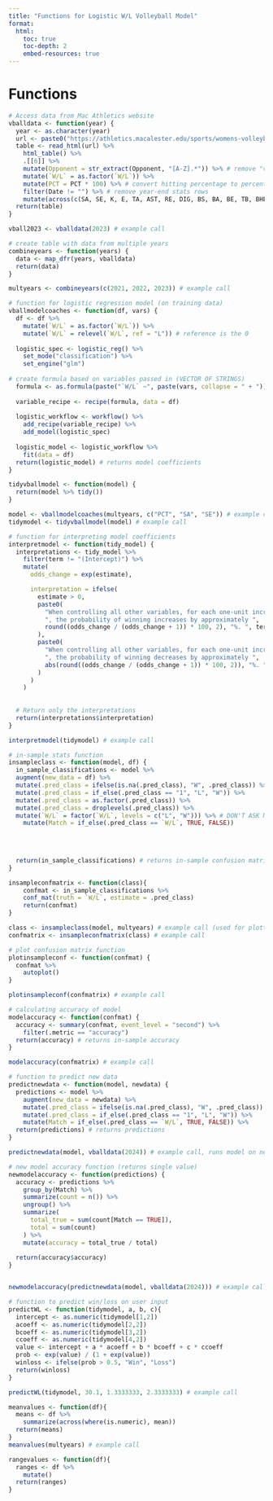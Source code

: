 ```yaml
---
title: "Functions for Logistic W/L Volleyball Model"
format:
  html:
    toc: true
    toc-depth: 2
    embed-resources: true
---
```


# Functions

```r
# Access data from Mac Athletics website
vballdata <- function(year) {
  year <- as.character(year)
  url <- paste0("https://athletics.macalester.edu/sports/womens-volleyball/stats/", year)
  table <- read_html(url) %>%
    html_table() %>%
    .[[6]] %>%
    mutate(Opponent = str_extract(Opponent, "[A-Z].*")) %>% # remove "vs" and "at" from opponent name
    mutate(`W/L` = as.factor(`W/L`)) %>%
    mutate(PCT = PCT * 100) %>% # convert hitting percentage to percentage
    filter(Date != "") %>% # remove year-end stats rows
    mutate(across(c(SA, SE, K, E, TA, AST, RE, DIG, BS, BA, BE, TB, BHE), ~ .x / SP)) # calculate per set stats (rather than raw totals)
  return(table)
}

vball2023 <- vballdata(2023) # example call
```

```r
# create table with data from multiple years
combineyears <- function(years) {
  data <- map_dfr(years, vballdata)
  return(data)
} 

multyears <- combineyears(c(2021, 2022, 2023)) # example call
```

```r
# function for logistic regression model (on training data)
vballmodelcoaches <- function(df, vars) {
  df <- df %>%
    mutate(`W/L` = as.factor(`W/L`)) %>% 
    mutate(`W/L` = relevel(`W/L`, ref = "L")) # reference is the 0
  
  logistic_spec <- logistic_reg() %>%
    set_mode("classification") %>% 
    set_engine("glm")
  
# create formula based on variables passed in (VECTOR OF STRINGS)
  formula <- as.formula(paste("`W/L` ~", paste(vars, collapse = " + ")))
  
  variable_recipe <- recipe(formula, data = df)
  
  logistic_workflow <- workflow() %>% 
    add_recipe(variable_recipe) %>%
    add_model(logistic_spec)
  
  logistic_model <- logistic_workflow %>% 
    fit(data = df)
  return(logistic_model) # returns model coefficients
}

tidyvballmodel <- function(model) {
  return(model %>% tidy())
}

model <- vballmodelcoaches(multyears, c("PCT", "SA", "SE")) # example call using the variables that the mac vball coaches were curious about
tidymodel <- tidyvballmodel(model) # example call
```

```r
# function for interpreting model coefficients
interpretmodel <- function(tidy_model) {
  interpretations <- tidy_model %>%
    filter(term != "(Intercept)") %>%
    mutate(
      odds_change = exp(estimate),

      interpretation = ifelse(
        estimate > 0,
        paste0(
          "When controlling all other variables, for each one-unit increase in ", term,
          ", the probability of winning increases by approximately ",
          round((odds_change / (odds_change + 1)) * 100, 2), "%. ", term, " has a p-value of ", round(p.value, 6), "."
        ),
        paste0(
          "When controlling all other variables, for each one-unit increase in ", term,
          ", the probability of winning decreases by approximately ",
          abs(round((odds_change / (odds_change + 1)) * 100, 2)), "%. ", term, " has a p-value of ", round(p.value, 6), "."
        )
      )
    )
    
  
  # Return only the interpretations
  return(interpretations$interpretation)
}

interpretmodel(tidymodel) # example call
```


```r
# in-sample stats function
insampleclass <- function(model, df) {
  in_sample_classifications <- model %>%
  augment(new_data = df) %>%
  mutate(.pred_class = ifelse(is.na(.pred_class), "W", .pred_class)) %>%
  mutate(.pred_class = if_else(.pred_class == "1", "L", "W")) %>%
  mutate(.pred_class = as.factor(.pred_class)) %>%
  mutate(.pred_class = droplevels(.pred_class)) %>%
  mutate(`W/L` = factor(`W/L`, levels = c("L", "W"))) %>% # DON'T ASK ME ABOUT THIS I SPENT HOURS TRYING TO FIGURE OUT WHY IT WAS BEING WEIRD WITH THE LEVELS AND THIS IS A SOLUTION
    mutate(Match = if_else(.pred_class == `W/L`, TRUE, FALSE))
  

  
  
  return(in_sample_classifications) # returns in-sample confusion matrix
}

insampleconfmatrix <- function(class){
    confmat <- in_sample_classifications %>% 
    conf_mat(truth = `W/L`, estimate = .pred_class)
    return(confmat)
}

class <- insampleclass(model, multyears) # example call (used for plotting and accuracy)
confmatrix <- insampleconfmatrix(class) # example call
```

```r
# plot confusion matrix function
plotinsampleconf <- function(confmat) {
  confmat %>% 
    autoplot()
}

plotinsampleconf(confmatrix) # example call
```

```r
# calculating accuracy of model
modelaccuracy <- function(confmat) {
  accuracy <- summary(confmat, event_level = "second") %>%
    filter(.metric == "accuracy")
  return(accuracy) # returns in-sample accuracy
}

modelaccuracy(confmatrix) # example call
```

```r
# function to predict new data
predictnewdata <- function(model, newdata) {
  predictions <- model %>% 
    augment(new_data = newdata) %>%
    mutate(.pred_class = ifelse(is.na(.pred_class), "W", .pred_class)) %>%
    mutate(.pred_class = if_else(.pred_class == "1", "L", "W")) %>%
    mutate(Match = if_else(.pred_class == `W/L`, TRUE, FALSE)) %>%
  return(predictions) # returns predictions
}

predictnewdata(model, vballdata(2024)) # example call, runs model on new data (2024 data was not used to train the data)
```

```r
# new model accuracy function (returns single value)
newmodelaccuracy <- function(predictions) {
  accuracy <- predictions %>%
    group_by(Match) %>%
    summarize(count = n()) %>%
    ungroup() %>%
    summarize(
      total_true = sum(count[Match == TRUE]),
      total = sum(count)
    ) %>%
    mutate(accuracy = total_true / total) 
  
  return(accuracy$accuracy) 
}


newmodelaccuracy(predictnewdata(model, vballdata(2024))) # example call
```

```r
# function to predict win/loss on user input
predictWL <- function(tidymodel, a, b, c){
  intercept <- as.numeric(tidymodel[1,2])
  acoeff <- as.numeric(tidymodel[2,2]) 
  bcoeff <- as.numeric(tidymodel[3,2])
  ccoeff <- as.numeric(tidymodel[4,2])
  value <- intercept + a * acoeff + b * bcoeff + c * ccoeff
  prob <- exp(value) / (1 + exp(value))
  winloss <- ifelse(prob > 0.5, "Win", "Loss")
  return(winloss)
}

predictWL(tidymodel, 30.1, 1.3333333, 2.3333333) # example call
```

```r
meanvalues <- function(df){
  means <- df %>%
    summarize(across(where(is.numeric), mean))
  return(means)
}
meanvalues(multyears) # example call

rangevalues <- function(df){
  ranges <- df %>%
    mutate()
  return(ranges)
}

```


